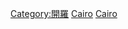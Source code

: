 {{Commonscat|Buildings in Cairo}}
{{Portal|埃及|建築}}

[[Category:開羅|Category:開羅]]
[[Category:開羅省建築物|Cairo]]
[[Category:埃及各城市建築物|Cairo]]